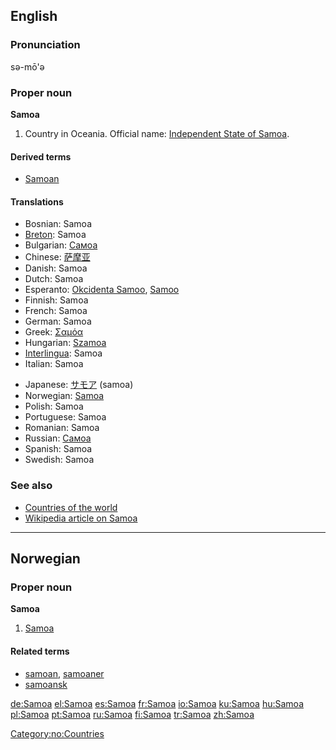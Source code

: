 ==English==

===Pronunciation===
sə-mō'ə

===Proper noun===
'''Samoa'''

# Country in Oceania. Official name: [[Independent State of Samoa]].

====Derived terms====
*[[Samoan]]

====Translations====
{{top}}
*Bosnian: Samoa {{f}}
*[[Breton]]: Samoa
*Bulgarian: [[Самоа]]
*Chinese: [[萨摩亚]]
*Danish: Samoa
*Dutch: Samoa
*Esperanto: [[Okcidenta Samoo]], [[Samoo]]
*Finnish: Samoa
*French: Samoa
*German: Samoa
*Greek: [[Σαμόα]] {{f}}
*Hungarian: [[Szamoa]]
*[[Interlingua]]: Samoa
*Italian: Samoa
{{mid}}
*Japanese: [[サモア]] (samoa)
*Norwegian: [[#Norwegian|Samoa]]
*Polish: Samoa
*Portuguese: Samoa
*Romanian: Samoa {{f}}
*Russian: [[Самоа]]
*Spanish: Samoa
*Swedish: Samoa
{{bottom}}

===See also===
*[[Countries of the world]]
*[[w:Samoa|Wikipedia article on Samoa]]

----

==Norwegian==

===Proper noun===
'''Samoa'''

# [[#English|Samoa]]

====Related terms====
*[[samoan]], [[samoaner]]
*[[samoansk]]

[[Category:no:Countries]]

[[de:Samoa]]
[[el:Samoa]]
[[es:Samoa]]
[[fr:Samoa]]
[[io:Samoa]]
[[ku:Samoa]]
[[hu:Samoa]]
[[pl:Samoa]]
[[pt:Samoa]]
[[ru:Samoa]]
[[fi:Samoa]]
[[tr:Samoa]]
[[zh:Samoa]]